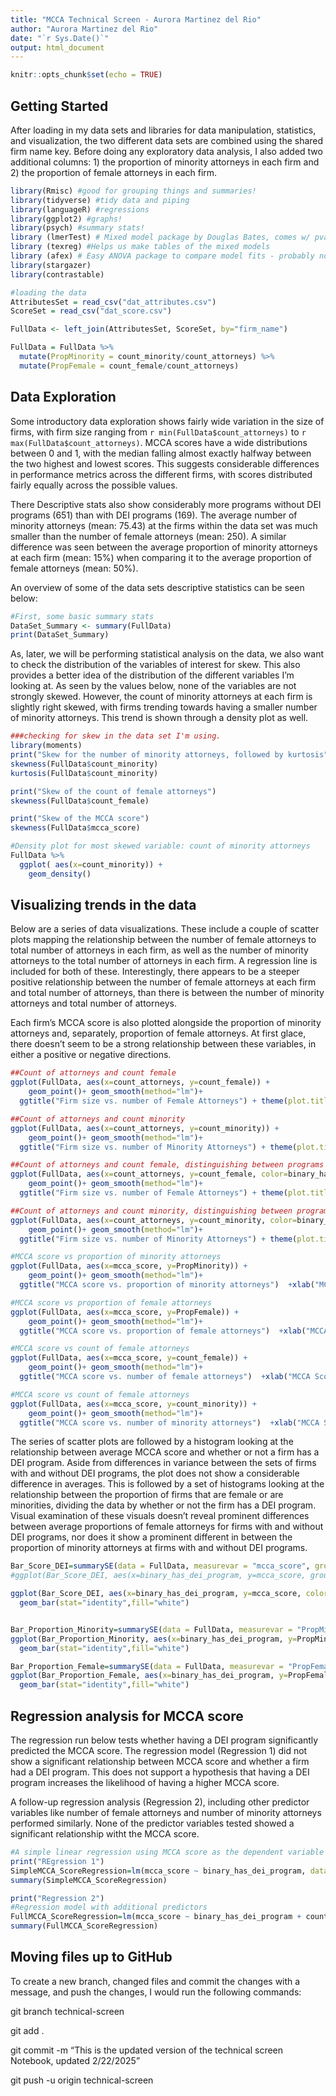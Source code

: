 ```yaml
---
title: "MCCA Technical Screen - Aurora Martinez del Rio"
author: "Aurora Martinez del Rio"
date: "`r Sys.Date()`"
output: html_document
---
```

```r
knitr::opts_chunk$set(echo = TRUE)
```

## Getting Started

After loading in my data sets and libraries for data manipulation, statistics, and visualization, the two different data sets are combined using the shared firm name key. Before doing any exploratory data analysis, I also added two additional columns: 1) the proportion of minority attorneys in each firm and 2) the proportion of female attorneys in each firm. 

```r


library(Rmisc) #good for grouping things and summaries!
library(tidyverse) #tidy data and piping
library(languageR) #regressions
library(ggplot2) #graphs!
library(psych) #summary stats!
library (lmerTest) # Mixed model package by Douglas Bates, comes w/ pvalues! 
library (texreg) #Helps us make tables of the mixed models
library (afex) # Easy ANOVA package to compare model fits - probably not needed
library(stargazer)
library(contrastable)


```


```r

#loading the data
AttributesSet = read_csv("dat_attributes.csv")
ScoreSet = read_csv("dat_score.csv")

FullData <- left_join(AttributesSet, ScoreSet, by="firm_name")

FullData = FullData %>%
  mutate(PropMinority = count_minority/count_attorneys) %>%
  mutate(PropFemale = count_female/count_attorneys)


```

## Data Exploration

Some introductory data exploration shows fairly wide variation in the size of firms, with firm size ranging from `r min(FullData$count_attorneys)` to `r max(FullData$count_attorneys)`. MCCA scores have a wide distributions between 0 and 1, with the median falling almost exactly halfway between the two highest and lowest scores. This suggests considerable differences in performance metrics across the different firms, with scores distributed fairly equally across the possible values.

There Descriptive stats also show considerably more programs without DEI programs (651) than with DEI programs (169). The average number of minority attorneys (mean: 75.43) at the firms within the data set was much smaller than the number of female attorneys (mean: 250). A similar difference was seen between the average proportion of minority attorneys at each firm (mean: 15%) when comparing it to the average proportion of female attorneys (mean: 50%).

An overview of some of the data sets descriptive statistics can be seen below: 

```r
#First, some basic summary stats
DataSet_Summary <- summary(FullData)
print(DataSet_Summary)

```

As, later, we will be performing statistical analysis on the data, we also want to check the distribution of the variables of interest for skew. This also provides a better idea of the distribution of the different variables I'm looking at. As seen by the values below, none of the variables are not strongly skewed. However, the count of minority attorneys at each firm is slightly right skewed, with firms trending towards having a smaller number of minority attorneys. This trend is shown through a density plot as well.

```r
###checking for skew in the data set I'm using. 
library(moments)
print("Skew for the number of minority attorneys, followed by kurtosis")
skewness(FullData$count_minority)
kurtosis(FullData$count_minority)

print("Skew of the count of female attorneys")
skewness(FullData$count_female)

print("Skew of the MCCA score")
skewness(FullData$mcca_score)

#Density plot for most skewed variable: count of minority attorneys
FullData %>%
  ggplot( aes(x=count_minority)) +
    geom_density()


```

## Visualizing trends in the data

Below are a series of data visualizations. These include a couple of scatter plots mapping the relationship between the number of female attorneys to total number of attorneys in each firm, as well as the number of minority attorneys to the total number of attorneys in each firm. A regression line is included for both of these. Interestingly, there appears to be a steeper positive relationship between the number of female attorneys at each firm and total number of attorneys, than there is between the number of minority attorneys and total number of attorneys.

Each firm's MCCA score is also plotted alongside the proportion of minority attorneys and, separately, proportion of female attorneys. At first glace, there doesn't seem to be a strong relationship between these variables, in either a positive or negative directions.

```r
##Count of attorneys and count female
ggplot(FullData, aes(x=count_attorneys, y=count_female)) + 
    geom_point()+ geom_smooth(method="lm")+
  ggtitle("Firm size vs. number of Female Attorneys") + theme(plot.title = element_text(hjust = 0.5)) +xlab("Count of Attorneys")+ylab("Count of Female Employees")+ ylim(0, 750)

##Count of attorneys and count minority
ggplot(FullData, aes(x=count_attorneys, y=count_minority)) + 
    geom_point()+ geom_smooth(method="lm")+
  ggtitle("Firm size vs. number of Minority Attorneys") + theme(plot.title = element_text(hjust = 0.5)) +xlab("Count of Attorneys")+ylab("Count of Minority Attorneys")+ ylim(0, 700)

##Count of attorneys and count female, distinguishing between programs that do and do not have DEI programs
ggplot(FullData, aes(x=count_attorneys, y=count_female, color=binary_has_dei_program), show.legend = FALSE) + 
    geom_point()+ geom_smooth(method="lm")+
  ggtitle("Firm size vs. number of Female Attorneys") + theme(plot.title = element_text(hjust = 0.5)) +xlab("Count of Attorneys")+ylab("Count of Female Employees")+ ylim(0, 750)

##Count of attorneys and count minority, distinguishing between programs that do and do not have DEI programs
ggplot(FullData, aes(x=count_attorneys, y=count_minority, color=binary_has_dei_program)) + 
    geom_point()+ geom_smooth(method="lm")+
  ggtitle("Firm size vs. number of Minority Attorneys") + theme(plot.title = element_text(hjust = 0.5)) +xlab("Count of Attorneys")+ylab("Count of Minority Attorneys")+ ylim(0, 700)

#MCCA score vs proportion of minority attorneys
ggplot(FullData, aes(x=mcca_score, y=PropMinority)) + 
    geom_point()+ geom_smooth(method="lm")+
  ggtitle("MCCA score vs. proportion of minority attorneys")  +xlab("MCCA Score")+ylab("Proportion Minority Attorneys")+ylim(0, 0.5)

#MCCA score vs proportion of female attorneys
ggplot(FullData, aes(x=mcca_score, y=PropFemale)) + 
    geom_point()+ geom_smooth(method="lm")+
  ggtitle("MCCA score vs. proportion of female attorneys")  +xlab("MCCA Score")+ylab("Proportion Female Attorneys")+ylim(0, 0.8)

#MCCA score vs count of female attorneys
ggplot(FullData, aes(x=mcca_score, y=count_female)) + 
    geom_point()+ geom_smooth(method="lm")+
  ggtitle("MCCA score vs. number of female attorneys")  +xlab("MCCA Score")+ylab("Proportion Female Attorneys")+ylim(0, 700)

#MCCA score vs count of female attorneys
ggplot(FullData, aes(x=mcca_score, y=count_minority)) + 
    geom_point()+ geom_smooth(method="lm")+
  ggtitle("MCCA score vs. number of minority attorneys")  +xlab("MCCA Score")+ylab("Proportion Female Attorneys")+ylim(0, 400)


```

The series of scatter plots are followed by a histogram looking at the relationship between average MCCA score and whether or not a firm has a DEI program. Aside from differences in variance between the sets of firms with and without DEI programs, the plot does not show a considerable difference in averages. This is followed by a set of histograms looking at the relationship between the proportion of firms that are female or are minorities, dividing the data by whether or not the firm has a DEI program.  Visual examination of these visuals doesn't reveal prominent differences between average proportions of female attorneys for firms with and without DEI programs, nor does it show a prominent different in between the proportion of minority attorneys at firms with and without DEI programs.

```r
Bar_Score_DEI=summarySE(data = FullData, measurevar = "mcca_score", groupvars = c( "binary_has_dei_program"))
#ggplot(Bar_Score_DEI, aes(x=binary_has_dei_program, y=mcca_score, group=1)) +  geom_errorbar(aes(ymin=mcca_score-ci, ymax=mcca_score+ci), width=.1) + theme_bw()+ geom_line()+ylab("MCCA score")+xlab("Presence of DEI Program") + scale_y_continuous(limit = c(0, 0.6))+ ggtitle("Average MCCA score by Presence of DEI program") + theme(plot.title = element_text(hjust = 0.5))

ggplot(Bar_Score_DEI, aes(x=binary_has_dei_program, y=mcca_score, color=binary_has_dei_program)) +  geom_errorbar(aes(ymin=mcca_score-ci, ymax=mcca_score+ci), width=.1) +  geom_bar(stat = "identity", position = "stack")+ylab("Average MCCA score")+xlab("Presence of DEI Program") + ggtitle("Average MCCA score by Presence of DEI program") + theme(plot.title = element_text(hjust = 0.5))+ 
  geom_bar(stat="identity",fill="white")


Bar_Proportion_Minority=summarySE(data = FullData, measurevar = "PropMinority", groupvars = c( "binary_has_dei_program"))
ggplot(Bar_Proportion_Minority, aes(x=binary_has_dei_program, y=PropMinority,color=binary_has_dei_program)) +  geom_errorbar(aes(ymin=PropMinority-ci, ymax=PropMinority+ci), width=.1) +  geom_bar(stat = "identity", position = "stack")+ylab("Average proportion of Minority Attorneys")+xlab("Presence of DEI Program") + ggtitle("Average Proportion of Minority Attorneys by Presence of DEI program") + theme(plot.title = element_text(hjust = 0.5))+ 
  geom_bar(stat="identity",fill="white")

Bar_Proportion_Female=summarySE(data = FullData, measurevar = "PropFemale", groupvars = c( "binary_has_dei_program"))
ggplot(Bar_Proportion_Female, aes(x=binary_has_dei_program, y=PropFemale, color=binary_has_dei_program)) +  geom_errorbar(aes(ymin=PropFemale-ci, ymax=PropFemale+ci), width=.1) +  geom_bar(stat = "identity", position = "stack")+ylab("Average proportion of Female Attorneys")+xlab("Presence of DEI Program") + ggtitle("Average Proportion of Female Attorneys by Presence of DEI program") + theme(plot.title = element_text(hjust = 0.5))+ 
  geom_bar(stat="identity",fill="white")


```

## Regression analysis for MCCA score

The regression run below tests whether having a DEI program significantly predicted the MCCA score. The regression model (Regression 1) did not show a significant relationship between MCCA score and whether a firm had a DEI program. This does not support a hypothesis that having a DEI program increases the likelihood of having a higher MCCA score. 

A follow-up regression analysis (Regression 2), including other predictor variables like number of female attorneys and number of minority attorneys performed similarly. None of the predictor variables tested showed a significant relationship witht the MCCA score.

```r
#A simple linear regression using MCCA score as the dependent variable
print("REgression 1")
SimpleMCCA_ScoreRegression=lm(mcca_score ~ binary_has_dei_program, data = FullData)
summary(SimpleMCCA_ScoreRegression)

print("Regression 2")
#Regression model with additional predictors
FullMCCA_ScoreRegression=lm(mcca_score ~ binary_has_dei_program + count_female + count_minority, data = FullData)
summary(FullMCCA_ScoreRegression)
```

## Moving files up to GitHub

To create a new branch, changed files and commit the changes with a message, and push the changes, I would run the following commands:

git branch technical-screen

git add .

git commit -m "This is the updated version of the technical screen Notebook, updated 2/22/2025"

git push -u origin technical-screen
